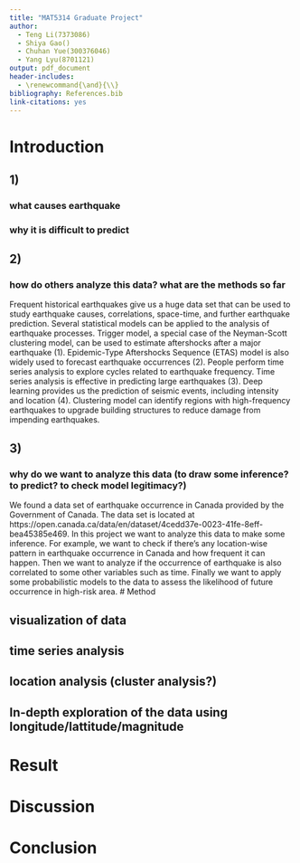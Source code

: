 ```yaml
---
title: "MAT5314 Graduate Project"
author: 
  - Teng Li(7373086)
  - Shiya Gao() 
  - Chuhan Yue(300376046)
  - Yang Lyu(8701121)
output: pdf_document
header-includes: 
  - \renewcommand{\and}{\\}
bibliography: References.bib
link-citations: yes
---
```


# Introduction

## 1)
### what causes earthquake

### why it is difficult to predict

## 2)
### how do others analyze this data? what are the methods so far

Frequent historical earthquakes give us a huge data set that can be used to study earthquake causes, correlations, space-time, and further earthquake prediction. Several statistical models can be applied to the analysis of earthquake processes. Trigger model, a special case of the Neyman-Scott clustering model, can be used to estimate aftershocks after a major earthquake (1). Epidemic-Type Aftershocks Sequence (ETAS) model is also widely used to forecast earthquake occurrences (2). People perform time series analysis to explore cycles related to earthquake frequency. Time series analysis is effective in predicting large earthquakes (3). Deep learning provides us the prediction of seismic events, including intensity and location (4). Clustering model can identify regions with high-frequency earthquakes to upgrade building structures to reduce damage from impending earthquakes.

## 3)
### why do we want to analyze this data (to draw some inference? to predict? to check model legitimacy?)
We found a data set of earthquake occurrence in Canada provided by the Government of Canada. The data set is located at https://open.canada.ca/data/en/dataset/4cedd37e-0023-41fe-8eff-bea45385e469. In this project we want to analyze this data to make some inference. For example, we want to check if there's any location-wise pattern in earthquake occurrence in Canada and how frequent it can happen. Then we want to analyze if the occurrence of earthquake is also correlated to some other variables such as time. Finally we want to apply some probabilistic models to the data to assess the likelihood of future occurrence in high-risk area.
# Method

## visualization of data

## time series analysis

## location analysis (cluster analysis?)

## In-depth exploration of the data using longitude/lattitude/magnitude

# Result

# Discussion

# Conclusion
